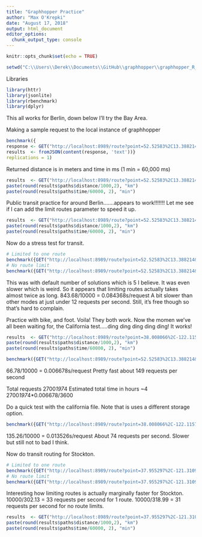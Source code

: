 ```yaml
---
title: "Graphhopper Practice"
author: "Max O'Krepki"
date: "August 17, 2018"
output: html_document
editor_options: 
  chunk_output_type: console
---
```


```r
knitr::opts_chunk$set(echo = TRUE)
```


```r
setwd("C:\\Users\\Derek\\Documents\\GitHub\\graphhopper\\graphhopper_R_practice")
```

Libraries 
```r
library(httr)
library(jsonlite)
library(rbenchmark)
library(dplyr)
```


This all works for Berlin, down below I'll try the Bay Area. 


Making a sample request to the local instance of graphhopper 
```r
benchmark({
response <- GET("http://localhost:8989/route?point=52.52583%2C13.388214&point=52.512356%2C13.384695")
results  <- fromJSON(content(response, 'text'))}
replications = 1)
```

Returned distance is in meters and time in ms (1 min = 60,000 ms)
```r
results  <- GET("http://localhost:8989/route?point=52.52583%2C13.388214&point=52.512356%2C13.384695") %>% content("text") %>% fromJSON()
paste(round(results$paths$distance/1000,2), "km")
paste(round(results$paths$time/60000, 2), "min")
```

Public transit practice for around Berlin.......appears to work!!!!!!!
Let me see if I can add the limit routes parameter to speed it up. 

```r
results  <- GET("http://localhost:8989/route?point=52.52583%2C13.388214&point=52.512356%2C13.384695&pt.earliest_departure_time=2018-08-30T15%3A40%3A00.000Z&pt.limit_solutions=1") %>% content("text", encoding = "UTF-8") %>% fromJSON()
paste(round(results$paths$distance/1000,2), "km")
paste(round(results$paths$time/60000, 2), "min")
```

Now do a stress test for transit. 
```r
# Limited to one route
benchmark({GET("http://localhost:8989/route?point=52.52583%2C13.388214&point=52.512356%2C13.384695&pt.earliest_departure_time=2018-08-30T15%3A40%3A00.000Z&pt.limit_solutions=1") %>% content("text", encoding = "UTF-8") %>% fromJSON()}, replications = 100)
# No route limit
benchmark({GET("http://localhost:8989/route?point=52.52583%2C13.388214&point=52.512356%2C13.384695&pt.earliest_departure_time=2018-08-30T15%3A40%3A00.000Z") %>% content("text", encoding = "UTF-8") %>% fromJSON()}, replications = 100)
```

This was with default number of solutions which is 5 I believe. It was even slower which is weird. So it appears that limiting routes actually takes almost twice as long. 
843.68/10000 = 0.084368s/request 
A bit slower than other modes at just under 12 requests per second. 
Still, it's free though so that's hard to complain. 


Practice with bike, and foot. Voila! They both work. Now the momen we've all been waiting for, the California test.....ding ding ding ding ding! It works!
```r
results  <- GET("http://localhost:8989/route?point=38.008066%2C-122.115784&point=37.425798%2C-122.169685&vehicle=car") %>% content("text") %>% fromJSON()
paste(round(results$paths$distance/1000,2), "km")
paste(round(results$paths$time/60000, 2), "min")
```

```r
benchmark({GET("http://localhost:8989/route?point=52.52583%2C13.388214&point=52.512356%2C13.384695") %>% content("text") %>% fromJSON()}, replications = 10000)
```

66.78/10000 = 0.006678s/request
Pretty fast about 149 requests per second

Total requests
2700*197*4
Estimated total time in hours ~4
2700*197*4*0.006678/3600


Do a quick test with the california file. Note that is uses a different storage option. 
```r
benchmark({GET("http://localhost:8989/route?point=38.008066%2C-122.115784&point=37.425798%2C-122.169685&vehicle=car") %>% content("text") %>% fromJSON()}, replications = 10000)
```
135.26/10000 = 0.013526s/request
About 74 requests per second. Slower but still not to bad I think. 


Now do transit routing for Stockton. 
```r
# Limited to one route
benchmark({GET("http://localhost:8989/route?point=37.955297%2C-121.310906&point=37.951473%2C-121.262541&pt.earliest_departure_time=2018-08-30T15%3A40%3A00.000Z&pt.limit_solutions=1") %>% content("text", encoding = "UTF-8") %>% fromJSON()}, replications = 10000)
# No route limit
benchmark({GET("http://localhost:8989/route?point=37.955297%2C-121.310906&point=37.951473%2C-121.262541&pt.earliest_departure_time=2018-08-30T15%3A40%3A00.000Z") %>% content("text", encoding = "UTF-8") %>% fromJSON()}, replications = 10000)
```

Interesting how limiting routes is actually marginally faster for Stockton. 
10000/302.13 = 33 requests per second for 1 route. 
10000/318.99 = 31 requests per second for no route limits. 


```r
results  <- GET("http://localhost:8989/route?point=37.955297%2C-121.310906&point=37.951473%2C-121.262541&pt.earliest_departure_time=2018-08-30T15%3A40%3A00.000Z&pt.limit_solutions=1") %>% content("text", encoding = "UTF-8") %>% fromJSON()
paste(round(results$paths$distance/1000,2), "km")
paste(round(results$paths$time/60000, 2), "min")
```